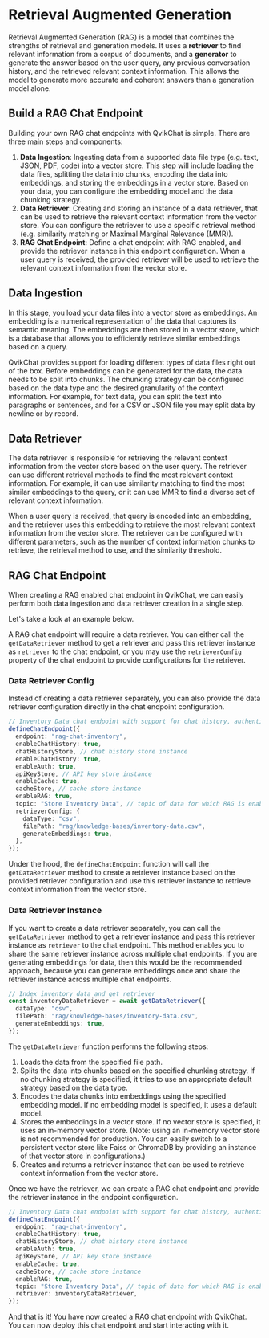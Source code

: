 # Retrieval Augmented Generation

Retrieval Augmented Generation (RAG) is a model that combines the strengths of retrieval and generation models. It uses a **retriever** to find relevant information from a corpus of documents, and a **generator** to generate the answer based on the user query, any previous conversation history, and the retrieved relevant context information. This allows the model to generate more accurate and coherent answers than a generation model alone.

## Build a RAG Chat Endpoint

Building your own RAG chat endpoints with QvikChat is simple. There are three main steps and components:

1. **Data Ingestion**: Ingesting data from a supported data file type (e.g. text, JSON, PDF, code) into a vector store. This step will include loading the data files, splitting the data into chunks, encoding the data into embeddings, and storing the embeddings in a vector store. Based on your data, you can configure the embedding model and the data chunking strategy.
2. **Data Retriever**: Creating and storing an instance of a data retriever, that can be used to retrieve the relevant context information from the vector store. You can configure the retriever to use a specific retrieval method (e.g. similarity matching or Maximal Marginal Relevance (MMR)).
3. **RAG Chat Endpoint**: Define a chat endpoint with RAG enabled, and provide the retriever instance in this endpoint configuration. When a user query is received, the provided retriever will be used to retrieve the relevant context information from the vector store.

## Data Ingestion

In this stage, you load your data files into a vector store as embeddings. An embedding is a numerical representation of the data that captures its semantic meaning. The embeddings are then stored in a vector store, which is a database that allows you to efficiently retrieve similar embeddings based on a query.

QvikChat provides support for loading different types of data files right out of the box. Before embeddings can be generated for the data, the data needs to be split into chunks. The chunking strategy can be configured based on the data type and the desired granularity of the context information. For example, for text data, you can split the text into paragraphs or sentences, and for a CSV or JSON file you may split data by newline or by record.

## Data Retriever

The data retriever is responsible for retrieving the relevant context information from the vector store based on the user query. The retriever can use different retrieval methods to find the most relevant context information. For example, it can use similarity matching to find the most similar embeddings to the query, or it can use MMR to find a diverse set of relevant context information.

When a user query is received, that query is encoded into an embedding, and the retriever uses this embedding to retrieve the most relevant context information from the vector store. The retriever can be configured with different parameters, such as the number of context information chunks to retrieve, the retrieval method to use, and the similarity threshold.

## RAG Chat Endpoint

When creating a RAG enabled chat endpoint in QvikChat, we can easily perform both data ingestion and data retriever creation in a single step.

Let's take a look at an example below.

A RAG chat endpoint will require a data retriever. You can either call the `getDataRetriever` method to get a retriever and pass this retriever instance as `retriever` to the chat endpoint, or you may use the `retrieverConfig` property of the chat endpoint to provide configurations for the retriever.

### Data Retriever Config

Instead of creating a data retriever separately, you can also provide the data retriever configuration directly in the chat endpoint configuration.

```typescript copy
// Inventory Data chat endpoint with support for chat history, authentication, caching and RAG
defineChatEndpoint({
  endpoint: "rag-chat-inventory",
  enableChatHistory: true,
  chatHistoryStore, // chat history store instance
  enableChatHistory: true,
  enableAuth: true,
  apiKeyStore, // API key store instance
  enableCache: true,
  cacheStore, // cache store instance
  enableRAG: true,
  topic: "Store Inventory Data", // topic of data for which RAG is enabled
  retrieverConfig: {
    dataType: "csv",
    filePath: "rag/knowledge-bases/inventory-data.csv",
    generateEmbeddings: true,
  },
});
```

Under the hood, the `defineChatEndpoint` function will call the `getDataRetriever` method to create a retriever instance based on the provided retriever configuration and use this retriever instance to retrieve context information from the vector store.

### Data Retriever Instance

If you want to create a data retriever separately, you can call the `getDataRetriever` method to get a retriever instance and pass this retriever instance as `retriever` to the chat endpoint. This method enables you to share the same retriever instance across multiple chat endpoints. If you are generating embeddings for data, then this would be the recommended approach, because you can generate embeddings once and share the retriever instance across multiple chat endpoints.

```typescript copy
// Index inventory data and get retriever
const inventoryDataRetriever = await getDataRetriever({
  dataType: "csv",
  filePath: "rag/knowledge-bases/inventory-data.csv",
  generateEmbeddings: true,
});
```

The `getDataRetriever` function performs the following steps:

1. Loads the data from the specified file path.
2. Splits the data into chunks based on the specified chunking strategy. If no chunking strategy is specified, it tries to use an appropriate default strategy based on the data type.
3. Encodes the data chunks into embeddings using the specified embedding model. If no embedding model is specified, it uses a default model.
4. Stores the embeddings in a vector store. If no vector store is specified, it uses an in-memory vector store. (Note: using an in-memory vector store is not recommended for production. You can easily switch to a persistent vector store like Faiss or ChromaDB by providing an instance of that vector store in configurations.)
5. Creates and returns a retriever instance that can be used to retrieve context information from the vector store.

Once we have the retriever, we can create a RAG chat endpoint and provide the retriever instance in the endpoint configuration.

```typescript copy
// Inventory Data chat endpoint with support for chat history, authentication, caching and RAG
defineChatEndpoint({
  endpoint: "rag-chat-inventory",
  enableChatHistory: true,
  chatHistoryStore, // chat history store instance
  enableAuth: true,
  apiKeyStore, // API key store instance
  enableCache: true,
  cacheStore, // cache store instance
  enableRAG: true,
  topic: "Store Inventory Data", // topic of data for which RAG is enabled
  retriever: inventoryDataRetriever,
});
```

And that is it! You have now created a RAG chat endpoint with QvikChat. You can now deploy this chat endpoint and start interacting with it.
